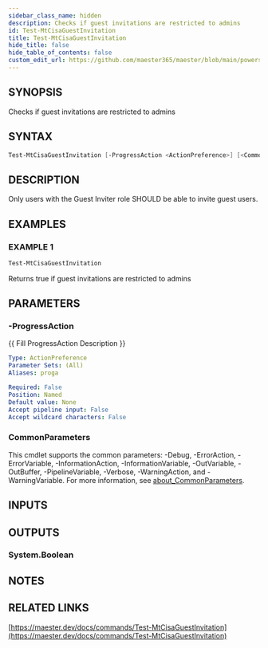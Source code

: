 ```yaml
---
sidebar_class_name: hidden
description: Checks if guest invitations are restricted to admins
id: Test-MtCisaGuestInvitation
title: Test-MtCisaGuestInvitation
hide_title: false
hide_table_of_contents: false
custom_edit_url: https://github.com/maester365/maester/blob/main/powershell/public/Test-MtCisaGuestInvitation.ps1
---
```


## SYNOPSIS

Checks if guest invitations are restricted to admins

## SYNTAX

```powershell
Test-MtCisaGuestInvitation [-ProgressAction <ActionPreference>] [<CommonParameters>]
```

## DESCRIPTION

Only users with the Guest Inviter role SHOULD be able to invite guest users.

## EXAMPLES

### EXAMPLE 1

```powershell
Test-MtCisaGuestInvitation
```

Returns true if guest invitations are restricted to admins

## PARAMETERS

### -ProgressAction

\{\{ Fill ProgressAction Description \}\}

```yaml
Type: ActionPreference
Parameter Sets: (All)
Aliases: proga

Required: False
Position: Named
Default value: None
Accept pipeline input: False
Accept wildcard characters: False
```

### CommonParameters

This cmdlet supports the common parameters: -Debug, -ErrorAction, -ErrorVariable, -InformationAction, -InformationVariable, -OutVariable, -OutBuffer, -PipelineVariable, -Verbose, -WarningAction, and -WarningVariable. For more information, see [about_CommonParameters](http://go.microsoft.com/fwlink/?LinkID=113216).

## INPUTS

## OUTPUTS

### System.Boolean

## NOTES

## RELATED LINKS

[https://maester.dev/docs/commands/Test-MtCisaGuestInvitation](https://maester.dev/docs/commands/Test-MtCisaGuestInvitation)
